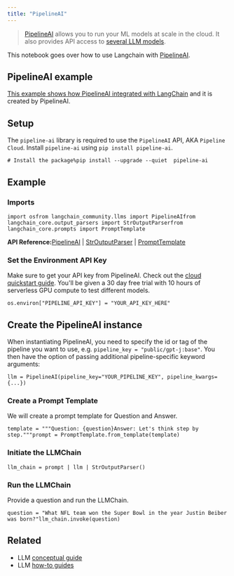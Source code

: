 ```yaml
---
title: "PipelineAI"
---
```


> [PipelineAI](https://pipeline.ai) allows you to run your ML models at scale in the cloud. It also provides API access to [several LLM models](https://pipeline.ai).

This notebook goes over how to use Langchain with [PipelineAI](https://docs.pipeline.ai/docs).

## PipelineAI example

[This example shows how PipelineAI integrated with LangChain](https://docs.pipeline.ai/oss/langchain) and it is created by PipelineAI.

## Setup

The `pipeline-ai` library is required to use the `PipelineAI` API, AKA `Pipeline Cloud`. Install `pipeline-ai` using `pip install pipeline-ai`.

```
# Install the package%pip install --upgrade --quiet  pipeline-ai
```

## Example

### Imports

```
import osfrom langchain_community.llms import PipelineAIfrom langchain_core.output_parsers import StrOutputParserfrom langchain_core.prompts import PromptTemplate
```

**API Reference:**[PipelineAI](https://python.langchain.com/api_reference/community/llms/langchain_community.llms.pipelineai.PipelineAI.html) | [StrOutputParser](https://python.langchain.com/api_reference/core/output_parsers/langchain_core.output_parsers.string.StrOutputParser.html) | [PromptTemplate](https://python.langchain.com/api_reference/core/prompts/langchain_core.prompts.prompt.PromptTemplate.html)

### Set the Environment API Key

Make sure to get your API key from PipelineAI. Check out the [cloud quickstart guide](https://docs.pipeline.ai/oss/cloud-quickstart). You'll be given a 30 day free trial with 10 hours of serverless GPU compute to test different models.

```
os.environ["PIPELINE_API_KEY"] = "YOUR_API_KEY_HERE"
```

## Create the PipelineAI instance

When instantiating PipelineAI, you need to specify the id or tag of the pipeline you want to use, e.g. `pipeline_key = "public/gpt-j:base"`. You then have the option of passing additional pipeline-specific keyword arguments:

```
llm = PipelineAI(pipeline_key="YOUR_PIPELINE_KEY", pipeline_kwargs={...})
```

### Create a Prompt Template

We will create a prompt template for Question and Answer.

```
template = """Question: {question}Answer: Let's think step by step."""prompt = PromptTemplate.from_template(template)
```

### Initiate the LLMChain

```
llm_chain = prompt | llm | StrOutputParser()
```

### Run the LLMChain

Provide a question and run the LLMChain.

```
question = "What NFL team won the Super Bowl in the year Justin Beiber was born?"llm_chain.invoke(question)
```

## Related

* LLM [conceptual guide](/oss/concepts/text_llms)
* LLM [how-to guides](/oss/how_to/#llms)
